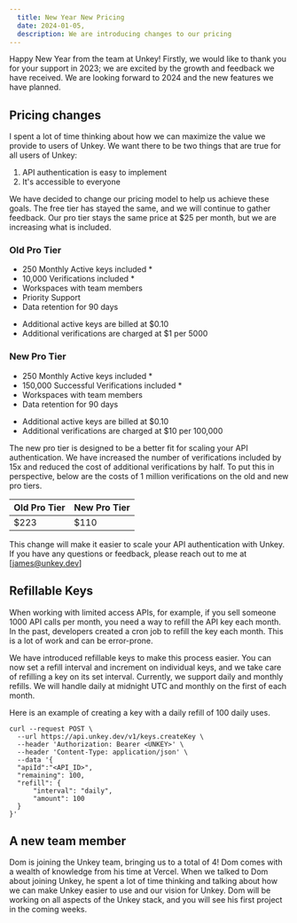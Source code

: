 ```yaml
---
  title: New Year New Pricing
  date: 2024-01-05,
  description: We are introducing changes to our pricing
---
```



Happy New Year from the team at Unkey! Firstly, we would like to thank you for your support in 2023; we are excited by the growth and feedback we have received. We are looking forward to 2024 and the new features we have planned. 


## Pricing changes

I spent a lot of time thinking about how we can maximize the value we provide to users of Unkey. We want there to be two things that are true for all users of Unkey:

1. API authentication is easy to implement
2. It's accessible to everyone

We have decided to change our pricing model to help us achieve these goals. The free tier has stayed the same, and we will continue to gather feedback. Our pro tier stays the same price at $25 per month, but we are increasing what is included. 

### Old Pro Tier

- 250 Monthly Active keys included \*
- 10,000 Verifications included \*
- Workspaces with team members
- Priority Support
- Data retention for 90 days

* Additional active keys are billed at $0.10
* Additional verifications are charged at $1 per 5000


### New Pro Tier

- 250 Monthly Active keys included \*
- 150,000 Successful Verifications included \*
- Workspaces with team members
- Data retention for 90 days

* Additional active keys are billed at $0.10
* Additional verifications are charged at $10 per 100,000

The new pro tier is designed to be a better fit for scaling your API authentication. We have increased the number of verifications included by 15x and reduced the cost of additional verifications by half. To put this in perspective, below are the costs of 1 million verifications on the old and new pro tiers.

| Old Pro Tier | New Pro Tier |
| ------------ | ------------ |
| $223         | $110         |

This change will make it easier to scale your API authentication with Unkey. If you have any questions or feedback, please reach out to me at [james@unkey.dev]

## Refillable Keys

When working with limited access APIs, for example, if you sell someone 1000 API calls per month, you need a way to refill the API key each month. In the past, developers created a cron job to refill the key each month. This is a lot of work and can be error-prone. 

We have introduced refillable keys to make this process easier. You can now set a refill interval and increment on individual keys, and we take care of refilling a key on its set interval. Currently, we support daily and monthly refills. We will handle daily at midnight UTC and monthly on the first of each month.

Here is an example of creating a key with a daily refill of 100 daily uses.

```
curl --request POST \
  --url https://api.unkey.dev/v1/keys.createKey \
  --header 'Authorization: Bearer <UNKEY>' \
  --header 'Content-Type: application/json' \
  --data '{
  "apiId":"<API_ID>",
  "remaining": 100,
  "refill": {
      "interval": "daily",
      "amount": 100
  }
}'
```

## A new team member

Dom is joining the Unkey team, bringing us to a total of 4! Dom comes with a wealth of knowledge from his time at Vercel. When we talked to Dom about joining Unkey, he spent a lot of time thinking and talking about how we can make Unkey easier to use and our vision for Unkey. Dom will be working on all aspects of the Unkey stack, and you will see his first project in the coming weeks.
